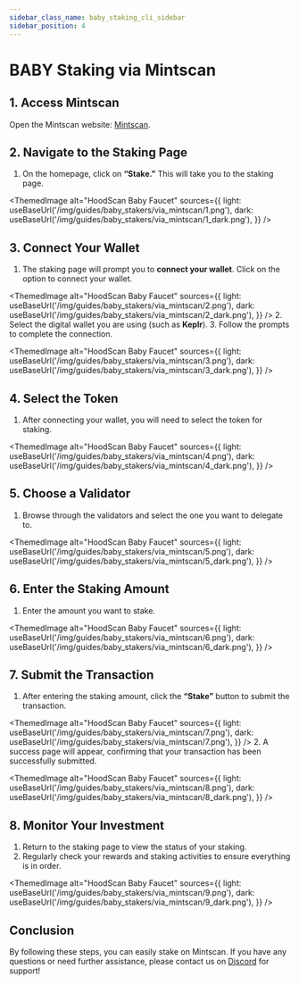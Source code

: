 ```yaml
---
sidebar_class_name: baby_staking_cli_sidebar
sidebar_position: 4
---
```


# BABY Staking via Mintscan

## 1. Access Mintscan

Open the Mintscan website: [Mintscan](https://www.mintscan.io).

## 2. Navigate to the Staking Page

1. On the homepage, click on **“Stake.”** This will take you to the staking page.

<ThemedImage
  alt="HoodScan Baby Faucet"
  sources={{
    light: useBaseUrl('/img/guides/baby_stakers/via_mintscan/1.png'),
    dark: useBaseUrl('/img/guides/baby_stakers/via_mintscan/1_dark.png'),
  }}
/>

## 3. Connect Your Wallet

1. The staking page will prompt you to **connect your wallet**. Click on the option to connect your wallet.

<ThemedImage
  alt="HoodScan Baby Faucet"
  sources={{
    light: useBaseUrl('/img/guides/baby_stakers/via_mintscan/2.png'),
    dark: useBaseUrl('/img/guides/baby_stakers/via_mintscan/2_dark.png'),
  }}
/>
2. Select the digital wallet you are using (such as **Keplr**).
3. Follow the prompts to complete the connection.

<ThemedImage
  alt="HoodScan Baby Faucet"
  sources={{
    light: useBaseUrl('/img/guides/baby_stakers/via_mintscan/3.png'),
    dark: useBaseUrl('/img/guides/baby_stakers/via_mintscan/3_dark.png'),
  }}
/>
## 4. Select the Token

1. After connecting your wallet, you will need to select the token for staking.

<ThemedImage
  alt="HoodScan Baby Faucet"
  sources={{
    light: useBaseUrl('/img/guides/baby_stakers/via_mintscan/4.png'),
    dark: useBaseUrl('/img/guides/baby_stakers/via_mintscan/4_dark.png'),
  }}
/>

## 5. Choose a Validator

1. Browse through the validators and select the one you want to delegate to.

<ThemedImage
  alt="HoodScan Baby Faucet"
  sources={{
    light: useBaseUrl('/img/guides/baby_stakers/via_mintscan/5.png'),
    dark: useBaseUrl('/img/guides/baby_stakers/via_mintscan/5_dark.png'),
  }}
/>

## 6. Enter the Staking Amount

1. Enter the amount you want to stake.

<ThemedImage
  alt="HoodScan Baby Faucet"
  sources={{
    light: useBaseUrl('/img/guides/baby_stakers/via_mintscan/6.png'),
    dark: useBaseUrl('/img/guides/baby_stakers/via_mintscan/6_dark.png'),
  }}
/>

## 7. Submit the Transaction

1. After entering the staking amount, click the **“Stake”** button to submit the transaction.

<ThemedImage
  alt="HoodScan Baby Faucet"
  sources={{
    light: useBaseUrl('/img/guides/baby_stakers/via_mintscan/7.png'),
    dark: useBaseUrl('/img/guides/baby_stakers/via_mintscan/7.png'),
  }}
/>
2. A success page will appear, confirming that your transaction has been successfully submitted.

<ThemedImage
  alt="HoodScan Baby Faucet"
  sources={{
    light: useBaseUrl('/img/guides/baby_stakers/via_mintscan/8.png'),
    dark: useBaseUrl('/img/guides/baby_stakers/via_mintscan/8_dark.png'),
  }}
/>
## 8. Monitor Your Investment

1. Return to the staking page to view the status of your staking.
2. Regularly check your rewards and staking activities to ensure everything is in order.

<ThemedImage
  alt="HoodScan Baby Faucet"
  sources={{
    light: useBaseUrl('/img/guides/baby_stakers/via_mintscan/9.png'),
    dark: useBaseUrl('/img/guides/baby_stakers/via_mintscan/9_dark.png'),
  }}
/>

## Conclusion

By following these steps, you can easily stake on Mintscan. If you have any questions or need further assistance, please contact us on [Discord](https://discord.com/invite/babylonglobal) for support!